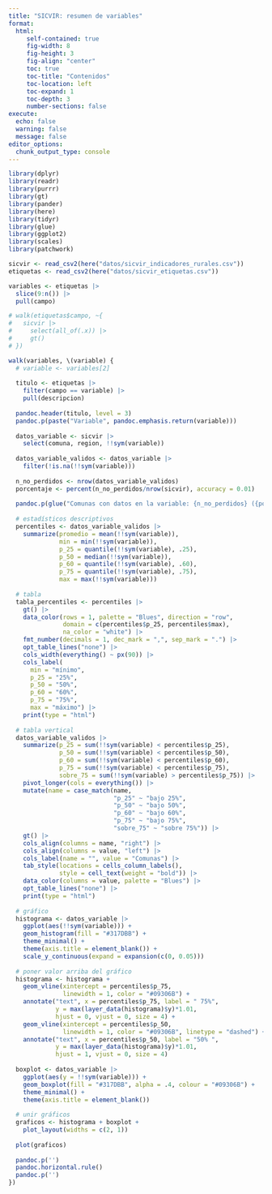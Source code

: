 ```yaml
---
title: "SICVIR: resumen de variables"
format:
  html: 
     self-contained: true
     fig-width: 8
     fig-height: 3
     fig-align: "center"
     toc: true
     toc-title: "Contenidos"
     toc-location: left
     toc-expand: 1
     toc-depth: 3
     number-sections: false
execute: 
  echo: false
  warning: false
  message: false
editor_options: 
  chunk_output_type: console
---
```



```r
library(dplyr)
library(readr)
library(purrr)
library(gt)
library(pander)
library(here)
library(tidyr)
library(glue)
library(ggplot2)
library(scales)
library(patchwork)
```

```r
sicvir <- read_csv2(here("datos/sicvir_indicadores_rurales.csv"))
etiquetas <- read_csv2(here("datos/sicvir_etiquetas.csv"))

variables <- etiquetas |> 
  slice(9:n()) |> 
  pull(campo)
```


```r
# walk(etiquetas$campo, ~{
#   sicvir |> 
#     select(all_of(.x)) |> 
#     gt()
# })
```

```r
walk(variables, \(variable) {
  # variable <- variables[2]
  
  titulo <- etiquetas |> 
    filter(campo == variable) |> 
    pull(descripcion)
  
  pandoc.header(titulo, level = 3)
  pandoc.p(paste("Variable", pandoc.emphasis.return(variable)))
  
  datos_variable <- sicvir |>
    select(comuna, region, !!sym(variable))
  
  datos_variable_validos <- datos_variable |> 
    filter(!is.na(!!sym(variable)))
    
  n_no_perdidos <- nrow(datos_variable_validos)
  porcentaje <- percent(n_no_perdidos/nrow(sicvir), accuracy = 0.01)
  
  pandoc.p(glue("Comunas con datos en la variable: {n_no_perdidos} ({porcentaje})"))
  
  # estadísticos descriptivos
  percentiles <- datos_variable_validos |> 
    summarize(promedio = mean(!!sym(variable)),
              min = min(!!sym(variable)),
              p_25 = quantile(!!sym(variable), .25),
              p_50 = median(!!sym(variable)),
              p_60 = quantile(!!sym(variable), .60),
              p_75 = quantile(!!sym(variable), .75),
              max = max(!!sym(variable)))
  
  # tabla
  tabla_percentiles <- percentiles |>   
    gt() |>
    data_color(rows = 1, palette = "Blues", direction = "row", 
               domain = c(percentiles$p_25, percentiles$max),
               na_color = "white") |> 
    fmt_number(decimals = 1, dec_mark = ",", sep_mark = ".") |> 
    opt_table_lines("none") |> 
    cols_width(everything() ~ px(90)) |> 
    cols_label(
      min = "mínimo",
      p_25 = "25%",
      p_50 = "50%",
      p_60 = "60%",
      p_75 = "75%",
      max = "máximo") |> 
    print(type = "html")
  
  # tabla vertical
  datos_variable_validos |> 
    summarize(p_25 = sum(!!sym(variable) < percentiles$p_25),
              p_50 = sum(!!sym(variable) < percentiles$p_50),
              p_60 = sum(!!sym(variable) < percentiles$p_60),
              p_75 = sum(!!sym(variable) < percentiles$p_75),
              sobre_75 = sum(!!sym(variable) > percentiles$p_75)) |> 
    pivot_longer(cols = everything()) |> 
    mutate(name = case_match(name,
                             "p_25" ~ "bajo 25%",
                             "p_50" ~ "bajo 50%",
                             "p_60" ~ "bajo 60%",
                             "p_75" ~ "bajo 75%",
                             "sobre_75" ~ "sobre 75%")) |> 
    gt() |> 
    cols_align(columns = name, "right") |> 
    cols_align(columns = value, "left") |> 
    cols_label(name = "", value = "Comunas") |> 
    tab_style(locations = cells_column_labels(),
              style = cell_text(weight = "bold")) |> 
    data_color(columns = value, palette = "Blues") |> 
    opt_table_lines("none") |> 
    print(type = "html")
  
  # gráfico
  histograma <- datos_variable |>
    ggplot(aes(!!sym(variable))) +
    geom_histogram(fill = "#317DBB") +
    theme_minimal() +
    theme(axis.title = element_blank()) +
    scale_y_continuous(expand = expansion(c(0, 0.05)))
  
  # poner valor arriba del gráfico
  histograma <- histograma +
    geom_vline(xintercept = percentiles$p_75, 
               linewidth = 1, color = "#09306B") +  
    annotate("text", x = percentiles$p_75, label = " 75%", 
             y = max(layer_data(histograma)$y)*1.01,
             hjust = 0, vjust = 0, size = 4) +
    geom_vline(xintercept = percentiles$p_50, 
               linewidth = 1, color = "#09306B", linetype = "dashed") +  
    annotate("text", x = percentiles$p_50, label = "50% ", 
             y = max(layer_data(histograma)$y)*1.01,
             hjust = 1, vjust = 0, size = 4) 
  
  boxplot <- datos_variable |> 
    ggplot(aes(y = !!sym(variable))) +
    geom_boxplot(fill = "#317DBB", alpha = .4, colour = "#09306B") +
    theme_minimal() +
    theme(axis.title = element_blank())
  
  # unir gráficos
  graficos <- histograma + boxplot +
    plot_layout(widths = c(2, 1))
  
  plot(graficos)
  
  pandoc.p('')
  pandoc.horizontal.rule()
  pandoc.p('')
})

```
